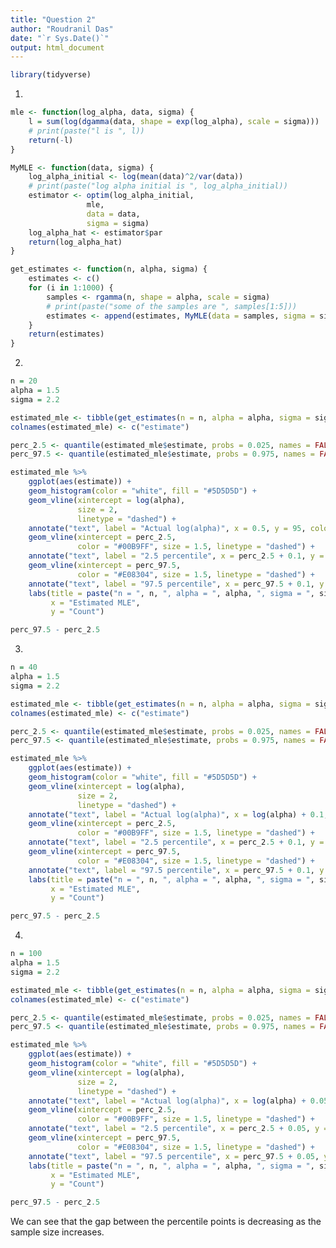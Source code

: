 ```yaml
---
title: "Question 2"
author: "Roudranil Das"
date: "`r Sys.Date()`"
output: html_document
---
```


```r
library(tidyverse)
```

1. 
```r
mle <- function(log_alpha, data, sigma) {
    l = sum(log(dgamma(data, shape = exp(log_alpha), scale = sigma)))
    # print(paste("l is ", l))
    return(-l)
}

MyMLE <- function(data, sigma) {
    log_alpha_initial <- log(mean(data)^2/var(data))
    # print(paste("log alpha initial is ", log_alpha_initial))
    estimator <- optim(log_alpha_initial,
                 mle,
                 data = data,
                 sigma = sigma)
    log_alpha_hat <- estimator$par
    return(log_alpha_hat)
}
```


```r
get_estimates <- function(n, alpha, sigma) {
    estimates <- c()
    for (i in 1:1000) {
        samples <- rgamma(n, shape = alpha, scale = sigma)
        # print(paste("some of the samples are ", samples[1:5]))
        estimates <- append(estimates, MyMLE(data = samples, sigma = sigma))
    }
    return(estimates)
}
```

2. 
```r
n = 20
alpha = 1.5
sigma = 2.2

estimated_mle <- tibble(get_estimates(n = n, alpha = alpha, sigma = sigma))
colnames(estimated_mle) <- c("estimate")

perc_2.5 <- quantile(estimated_mle$estimate, probs = 0.025, names = FALSE)
perc_97.5 <- quantile(estimated_mle$estimate, probs = 0.975, names = FALSE)

estimated_mle %>% 
    ggplot(aes(estimate)) +
    geom_histogram(color = "white", fill = "#5D5D5D") +
    geom_vline(xintercept = log(alpha), 
               size = 2,
               linetype = "dashed") +
    annotate("text", label = "Actual log(alpha)", x = 0.5, y = 95, color = "black") +
    geom_vline(xintercept = perc_2.5, 
               color = "#00B9FF", size = 1.5, linetype = "dashed") +
    annotate("text", label = "2.5 percentile", x = perc_2.5 + 0.1, y = 95, color = "#00B9FF") +
    geom_vline(xintercept = perc_97.5, 
               color = "#E08304", size = 1.5, linetype = "dashed") +
    annotate("text", label = "97.5 percentile", x = perc_97.5 + 0.1, y = 95, color = "#E08304") +
    labs(title = paste("n = ", n, ", alpha = ", alpha, ", sigma = ", sigma),
         x = "Estimated MLE",
         y = "Count")

perc_97.5 - perc_2.5
```

3.
```r
n = 40
alpha = 1.5
sigma = 2.2

estimated_mle <- tibble(get_estimates(n = n, alpha = alpha, sigma = sigma))
colnames(estimated_mle) <- c("estimate")

perc_2.5 <- quantile(estimated_mle$estimate, probs = 0.025, names = FALSE)
perc_97.5 <- quantile(estimated_mle$estimate, probs = 0.975, names = FALSE)

estimated_mle %>% 
    ggplot(aes(estimate)) +
    geom_histogram(color = "white", fill = "#5D5D5D") +
    geom_vline(xintercept = log(alpha), 
               size = 2,
               linetype = "dashed") +
    annotate("text", label = "Actual log(alpha)", x = log(alpha) + 0.1, y = 95, color = "black") +
    geom_vline(xintercept = perc_2.5, 
               color = "#00B9FF", size = 1.5, linetype = "dashed") +
    annotate("text", label = "2.5 percentile", x = perc_2.5 + 0.1, y = 95, color = "#00B9FF") +
    geom_vline(xintercept = perc_97.5, 
               color = "#E08304", size = 1.5, linetype = "dashed") +
    annotate("text", label = "97.5 percentile", x = perc_97.5 + 0.1, y = 95, color = "#E08304") +
    labs(title = paste("n = ", n, ", alpha = ", alpha, ", sigma = ", sigma),
         x = "Estimated MLE",
         y = "Count")

perc_97.5 - perc_2.5
```

4. 
```r
n = 100
alpha = 1.5
sigma = 2.2

estimated_mle <- tibble(get_estimates(n = n, alpha = alpha, sigma = sigma))
colnames(estimated_mle) <- c("estimate")

perc_2.5 <- quantile(estimated_mle$estimate, probs = 0.025, names = FALSE)
perc_97.5 <- quantile(estimated_mle$estimate, probs = 0.975, names = FALSE)

estimated_mle %>% 
    ggplot(aes(estimate)) +
    geom_histogram(color = "white", fill = "#5D5D5D") +
    geom_vline(xintercept = log(alpha), 
               size = 2,
               linetype = "dashed") +
    annotate("text", label = "Actual log(alpha)", x = log(alpha) + 0.05, y = 95, color = "black") +
    geom_vline(xintercept = perc_2.5, 
               color = "#00B9FF", size = 1.5, linetype = "dashed") +
    annotate("text", label = "2.5 percentile", x = perc_2.5 + 0.05, y = 95, color = "#00B9FF") +
    geom_vline(xintercept = perc_97.5, 
               color = "#E08304", size = 1.5, linetype = "dashed") +
    annotate("text", label = "97.5 percentile", x = perc_97.5 + 0.05, y = 95, color = "#E08304") +
    labs(title = paste("n = ", n, ", alpha = ", alpha, ", sigma = ", sigma),
         x = "Estimated MLE",
         y = "Count")

perc_97.5 - perc_2.5
```

We can see that the gap between the percentile points is decreasing as the sample size increases.


